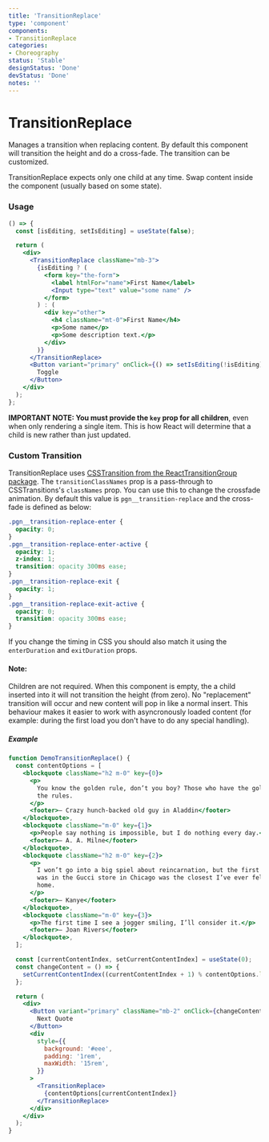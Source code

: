 ```yaml
---
title: 'TransitionReplace'
type: 'component'
components:
- TransitionReplace
categories:
- Choreography
status: 'Stable'
designStatus: 'Done'
devStatus: 'Done'
notes: ''
---
```



# TransitionReplace



Manages a transition when replacing content. By default this component will transition the height and do a cross-fade. The transition can be customized.

TransitionReplace expects only one child at any time. Swap content inside the component (usually based on some state).

### Usage

```jsx live
() => {
  const [isEditing, setIsEditing] = useState(false);

  return (
    <div>
      <TransitionReplace className="mb-3">
        {isEditing ? (
          <form key="the-form">
            <label htmlFor="name">First Name</label>
            <Input type="text" value="some name" />
          </form>
        ) : (
          <div key="other">
            <h4 className="mt-0">First Name</h4>
            <p>Some name</p>
            <p>Some description text.</p>
          </div>
        )}
      </TransitionReplace>
      <Button variant="primary" onClick={() => setIsEditing(!isEditing)}>
        Toggle
      </Button>
    </div>
  );
};
```

**IMPORTANT NOTE: You must provide the `key` prop for all children**, even when only rendering a single item. This is how React will determine that a child is new rather than just updated.

### Custom Transition

TransitionReplace uses [CSSTransition from the ReactTransitionGroup package](http://reactcommunity.org/react-transition-group/css-transition). The `transitionClassNames` prop is a pass-through to CSSTransitions's `classNames` prop. You can use this to change the crossfade animation. By default this value is `pgn__transition-replace` and the cross-fade is defined as below:

```css
.pgn__transition-replace-enter {
  opacity: 0;
}
.pgn__transition-replace-enter-active {
  opacity: 1;
  z-index: 1;
  transition: opacity 300ms ease;
}
.pgn__transition-replace-exit {
  opacity: 1;
}
.pgn__transition-replace-exit-active {
  opacity: 0;
  transition: opacity 300ms ease;
}
```

If you change the timing in CSS you should also match it using the `enterDuration` and `exitDuration` props.

#### Note:

Children are not required. When this component is empty, the a child inserted into it will not transition the height (from zero). No "replacement" transition will occur and new content will pop in like a normal insert. This behaviour makes it easier to work with asyncronously loaded content (for example: during the first load you don't have to do any special handling).

##### Example

```jsx live
function DemoTransitionReplace() {
  const contentOptions = [
    <blockquote className="h2 m-0" key={0}>
      <p>
        You know the golden rule, don’t you boy? Those who have the gold make
        the rules.
      </p>
      <footer>— Crazy hunch-backed old guy in Aladdin</footer>
    </blockquote>,
    <blockquote className="m-0" key={1}>
      <p>People say nothing is impossible, but I do nothing every day.</p>
      <footer>— A. A. Milne</footer>
    </blockquote>,
    <blockquote className="h2 m-0" key={2}>
      <p>
        I won’t go into a big spiel about reincarnation, but the first time I
        was in the Gucci store in Chicago was the closest I’ve ever felt to
        home.
      </p>
      <footer>— Kanye</footer>
    </blockquote>,
    <blockquote className="m-0" key={3}>
      <p>The first time I see a jogger smiling, I’ll consider it.</p>
      <footer>— Joan Rivers</footer>
    </blockquote>,
  ];

  const [currentContentIndex, setCurrentContentIndex] = useState(0);
  const changeContent = () => {
    setCurrentContentIndex((currentContentIndex + 1) % contentOptions.length);
  };

  return (
    <div>
      <Button variant="primary" className="mb-2" onClick={changeContent}>
        Next Quote
      </Button>
      <div
        style={{
          background: '#eee',
          padding: '1rem',
          maxWidth: '15rem',
        }}
      >
        <TransitionReplace>
          {contentOptions[currentContentIndex]}
        </TransitionReplace>
      </div>
    </div>
  );
}
```
